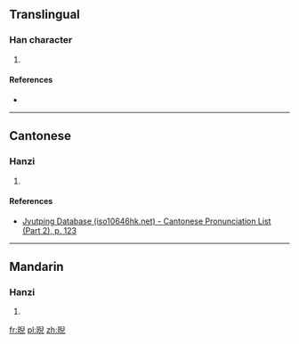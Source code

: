 ==Translingual==

===Han character===
{{Han char|rn=72|rad=日|as=08|sn=12|four=67017|canj=AHXU|ids=⿰日兒}}

# {{defn|Han|sort=日08}}

====References====
* {{Han ref|kx=0496.360|dkj=13989|hdz=21519.020|uh=6672|ud=26226|bh=D9A8|bd=55720}}

----

==Cantonese==

===Hanzi===
{{yue-hanzi|jyut=[[ngai5]], [[ai5]]|y=ngai5, ai5}}

# {{defn|lang=yue|sort=日08}}

====References====
*[http://www.iso10646hk.net/jp/document/download.jsp Jyutping Database (iso10646hk.net) - Cantonese Pronunciation List (Part 2), p. 123]

----

==Mandarin==

===Hanzi===
{{cmn-hanzi|pin=[[nǐ]] ([[ni3]])|wg=ni<sup>3</sup>}}

# {{defn|lang=cmn|sort=日08}}

[[fr:晲]]
[[pl:晲]]
[[zh:晲]]